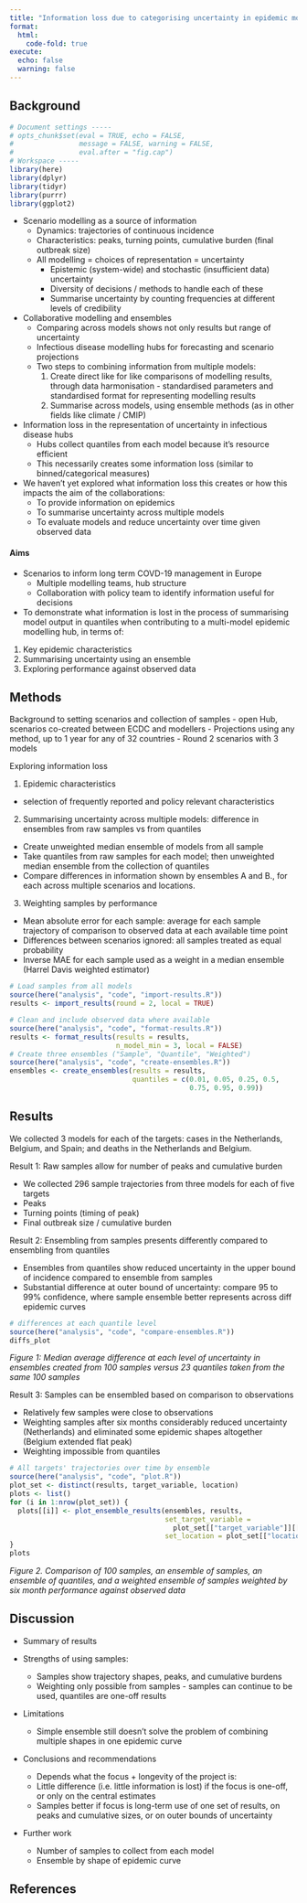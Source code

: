 ```yaml
---
title: "Information loss due to categorising uncertainty in epidemic modelling"
format: 
  html:
    code-fold: true
execute:
  echo: false
  warning: false
---
```


## Background

```r
# Document settings -----
# opts_chunk$set(eval = TRUE, echo = FALSE,
#                message = FALSE, warning = FALSE,
#                eval.after = "fig.cap")
# Workspace -----
library(here)
library(dplyr)
library(tidyr)
library(purrr)
library(ggplot2)
```

- Scenario modelling as a source of information
  - Dynamics: trajectories of continuous incidence
  - Characteristics: peaks, turning points, cumulative burden (final outbreak size)
  - All modelling = choices of representation = uncertainty
    - Epistemic (system-wide) and stochastic (insufficient data) uncertainty
    - Diversity of decisions / methods to handle each of these
    - Summarise uncertainty by counting frequencies at different levels of credibility

- Collaborative modelling and ensembles
  - Comparing across models shows not only results but range of uncertainty
  - Infectious disease modelling hubs for forecasting and scenario projections
  - Two steps to combining information from multiple models:
    1. Create direct like for like comparisons of modelling results, through data harmonisation - standardised parameters and standardised format for representing modelling results
    2. Summarise across models, using ensemble methods (as in other fields like climate / CMIP)
  
- Information loss in the representation of uncertainty in infectious disease hubs
  - Hubs collect quantiles from each model because it's resource efficient
  - This necessarily creates some information loss (similar to binned/categorical measures)

- We haven't yet explored what information loss this creates or how this impacts the aim of the collaborations:
  - To provide information on epidemics
  - To summarise uncertainty across multiple models
  - To evaluate models and reduce uncertainty over time given observed data

#### Aims

- Scenarios to inform long term COVD-19 management in Europe
  - Multiple modelling teams, hub structure
  - Collaboration with policy team to identify information useful for decisions
  
- To demonstrate what information is lost in the process of summarising model output in quantiles when contributing to a multi-model epidemic modelling hub, in terms of:

1. Key epidemic characteristics
2. Summarising uncertainty using an ensemble 
3. Exploring performance against observed data

## Methods

Background to setting scenarios and collection of samples
- open Hub, scenarios co-created between ECDC and modellers
- Projections using any method, up to 1 year for any of 32 countries
- Round 2 scenarios with 3 models

Exploring information loss

1. Epidemic characteristics
  - selection of frequently reported and policy relevant characteristics 

2. Summarising uncertainty across multiple models: difference in ensembles from raw samples vs from quantiles
  - Create unweighted median ensemble of models from all sample
  - Take quantiles from raw samples for each model; then unweighted median ensemble from the collection of quantiles
  - Compare differences in information shown by ensembles A and B., for each across multiple scenarios and locations.

3. Weighting samples by performance
  - Mean absolute error for each sample: average for each sample trajectory of comparison to observed data at each available time point
  - Differences between scenarios ignored: all samples treated as equal probability
  - Inverse MAE for each sample used as a weight in a median ensemble (Harrel Davis weighted estimator)

```r
# Load samples from all models
source(here("analysis", "code", "import-results.R"))
results <- import_results(round = 2, local = TRUE)

# Clean and include observed data where available
source(here("analysis", "code", "format-results.R"))
results <- format_results(results = results, 
                          n_model_min = 3, local = FALSE)
# Create three ensembles ("Sample", "Quantile", "Weighted")
source(here("analysis", "code", "create-ensembles.R"))
ensembles <- create_ensembles(results = results, 
                              quantiles = c(0.01, 0.05, 0.25, 0.5, 
                                            0.75, 0.95, 0.99))
```

## Results

We collected 3 models for each of the targets: cases in the Netherlands, Belgium, and Spain; and deaths in the Netherlands and Belgium.

Result 1: Raw samples allow for number of peaks and cumulative burden

- We collected 296 sample trajectories from three models for each of five targets
- Peaks
- Turning points (timing of peak)
- Final outbreak size / cumulative burden

Result 2: Ensembling from samples presents differently compared to ensembling from quantiles

- Ensembles from quantiles show reduced uncertainty in the upper bound of incidence compared to ensemble from samples
- Substantial difference at outer bound of uncertainty: compare 95 to 99% confidence, where sample ensemble better represents across diff epidemic curves

```r
# differences at each quantile level
source(here("analysis", "code", "compare-ensembles.R"))
diffs_plot
```

_Figure 1: Median average difference at each level of uncertainty in ensembles created from 100 samples versus 23 quantiles taken from the same 100 samples_

Result 3: Samples can be ensembled based on comparison to observations

- Relatively few samples were close to observations
- Weighting samples after six months considerably reduced uncertainty (Netherlands) and eliminated some epidemic shapes altogether (Belgium extended flat peak)
- Weighting impossible from quantiles

```r
# All targets' trajectories over time by ensemble
source(here("analysis", "code", "plot.R"))
plot_set <- distinct(results, target_variable, location)
plots <- list()
for (i in 1:nrow(plot_set)) {
  plots[[i]] <- plot_ensemble_results(ensembles, results,
                                      set_target_variable = 
                                        plot_set[["target_variable"]][[i]],
                                      set_location = plot_set[["location"]][[i]])
}
plots
```

_Figure 2. Comparison of 100 samples, an ensemble of samples, an ensemble of quantiles, and a weighted ensemble of samples weighted by six month performance against observed data_ 


## Discussion

- Summary of results

- Strengths of using samples:
  - Samples show trajectory shapes, peaks, and cumulative burdens
  - Weighting only possible from samples - samples can continue to be used, quantiles are one-off results

- Limitations
   - Simple ensemble still doesn't solve the problem of combining multiple shapes in one epidemic curve

- Conclusions and recommendations
   - Depends what the focus + longevity of the project is: 
    - Little difference (i.e. little information is lost) if the focus is one-off, or only on the central estimates
    - Samples better if focus is long-term use of one set of results, on peaks and cumulative sizes, or on outer bounds of uncertainty

- Further work
   - Number of samples to collect from each model
   - Ensemble by shape of epidemic curve

## References
